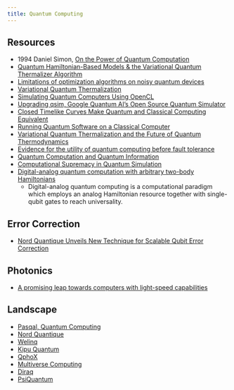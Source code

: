 ```yaml
--- 
title: Quantum Computing
---
```


## Resources

- 1994 Daniel Simon, [On the Power of Quantum Computation](https://ieeexplore.ieee.org/document/365701)
- [Quantum Hamiltonian-Based Models & the Variational Quantum Thermalizer Algorithm](https://arxiv.org/pdf/1910.02071.pdf)
- [Limitations of optimization algorithms on noisy quantum devices](https://www.nature.com/articles/s41567-021-01356-3)
- [Variational Quantum Thermalization](https://deep-1645.medium.com/variational-quantum-thermalization-and-the-future-of-quantum-thermodynamics-75ee9916ec3c)
- [Simulating Quantum Computers Using OpenCL](https://arxiv.org/pdf/1805.00988.pdf)
- [Upgrading qsim, Google Quantum AI's Open Source Quantum Simulator](https://opensource.googleblog.com/2021/11/Upgrading%20qsim%20Google%20Quantum%20AIs%20Open%20Source%20Quantum%20Simulator.html)
- [Closed Timelike Curves Make Quantum and Classical Computing Equivalent](https://arxiv.org/abs/0808.2669)
- [Running Quantum Software on a Classical Computer](https://www.sciencedaily.com/releases/2021/08/210803121404.htm)
- [Variational Quantum Thermalization and the Future of Quantum Thermodynamics](https://deep-1645.medium.com/variational-quantum-thermalization-and-the-future-of-quantum-thermodynamics-75ee9916ec3c)
- [Evidence for the utility of quantum computing before fault tolerance](https://www.nature.com/articles/s41586-023-06096-3)
- [Quantum Computation and Quantum Information](http://mmrc.amss.cas.cn/tlb/201702/W020170224608149940643.pdf)
- [Computational Supremacy in Quantum Simulation](https://arxiv.org/abs/2403.00910)
- [Digital-analog quantum computation with arbitrary two-body Hamiltonians](https://journals.aps.org/prresearch/abstract/10.1103/PhysRevResearch.6.013280)
    - Digital-analog quantum computing is a computational paradigm which employs an analog Hamiltonian resource together with single-qubit gates to reach universality.

## Error Correction

- [Nord Quantique Unveils New Technique for Scalable Qubit Error Correction](https://www.iotworldtoday.com/quantum/nord-quantique-unveils-new-technique-for-scalable-qubit-error-correction#close-modal)

## Photonics

- [A promising leap towards computers with light-speed capabilities](https://www.eurekalert.org/news-releases/1035900)

## Landscape

- [Pasqal, Quantum Computing](https://www.pasqal.com/)
- [Nord Quantique](https://nordquantique.ca/fr)
- [Welinq](https://welinq.fr/)
- [Kipu Quantum](https://kipu-quantum.com/)
- [QphoX](https://qphox.eu/)
- [Multiverse Computing](https://multiversecomputing.com/)
- [Diraq](https://diraq.com/)
- [PsiQuantum](https://www.psiquantum.com/)
